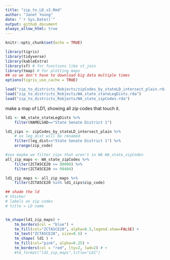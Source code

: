 ```yaml
---
title: "zip_to_LD_v2.Rmd"
author: "Janet Young"
date: "`r Sys.Date()`"
output: github_document
always_allow_html: true
---
```




```r
knitr::opts_chunk$set(echo = TRUE)

library(tigris)
library(tidyverse)
library(kableExtra)
library(sf) # for functions like st_join
library(tmap) # for plotting maps
## so we don't have to download big data multiple times
options(tigris_use_cache = TRUE)

load("zip_to_districts_Robjects/zipCodes_by_stateLD_intersect_plain.rda")
load("zip_to_districts_Robjects/WA_state_stateLegDists.rda")
load("zip_to_districts_Robjects/WA_state_zipCodes.rda")
```

make a map of LD1, showing all zip codes that touch it.

```r

ld1 <- WA_state_stateLegDists %>% 
    filter(NAMELSAD=="State Senate District 1")

ld1_zips <- zipCodes_by_stateLD_intersect_plain %>% 
    # xx leg_dist will be renamed
    filter(leg_dist=="State Senate District 1") %>% 
    arrange(zip_code)

#xxx maybe we filter zips that aren't in WA WA_state_zipCodes
all_zip_maps <- WA_state_zipCodes %>% 
    filter(ZCTA5CE20 >= 98000) %>% 
    filter(ZCTA5CE20 <= 99404)

ld1_zip_maps <- all_zip_maps %>% 
    filter(ZCTA5CE20 %in% ld1_zips$zip_code)
```

```r
## shade the ld
# thicker 
# labels on zip codes
# title = LD name


tm_shape(ld1_zip_maps) +
    tm_borders(col = "blue") +
    tm_fill(col="ZCTA5CE20", alpha=0.5,legend.show=FALSE) +
    tm_text("ZCTA5CE20", size=0.5) +
    tm_shape( ld1 ) +  
    tm_fill(col="pink", alpha=0.25) +
    tm_borders(col = "red", lty=2, lwd=2) # +
    #tm_format("ld1_zip_maps",title="LD1")
    

```



